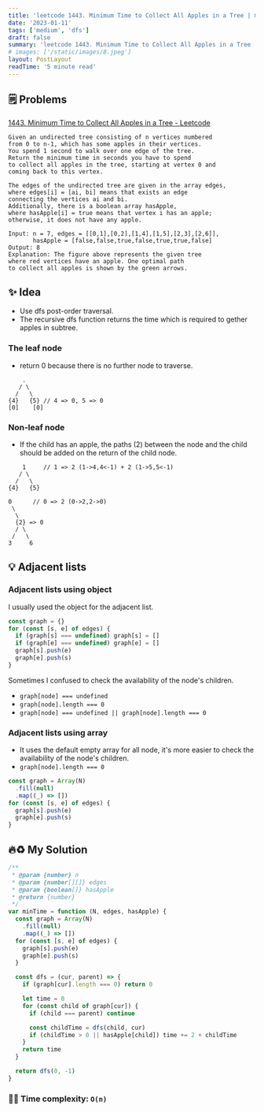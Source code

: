 ```yaml
---
title: 'leetcode 1443. Minimum Time to Collect All Apples in a Tree | medium | dfs | javascript'
date: '2023-01-11'
tags: ['medium', 'dfs']
draft: false
summary: 'leetcode 1443. Minimum Time to Collect All Apples in a Tree | medium | dfs | javascript'
# images: ['/static/images/8.jpeg']
layout: PostLayout
readTime: '5 minute read'
---
```


## 🗒️ Problems

[1443. Minimum Time to Collect All Apples in a Tree - Leetcode](https://leetcode.com/problems/minimum-time-to-collect-all-apples-in-a-tree/)

```
Given an undirected tree consisting of n vertices numbered
from 0 to n-1, which has some apples in their vertices.
You spend 1 second to walk over one edge of the tree.
Return the minimum time in seconds you have to spend
to collect all apples in the tree, starting at vertex 0 and
coming back to this vertex.

The edges of the undirected tree are given in the array edges,
where edges[i] = [ai, bi] means that exists an edge
connecting the vertices ai and bi.
Additionally, there is a boolean array hasApple,
where hasApple[i] = true means that vertex i has an apple;
otherwise, it does not have any apple.
```

```
Input: n = 7, edges = [[0,1],[0,2],[1,4],[1,5],[2,3],[2,6]],
       hasApple = [false,false,true,false,true,true,false]
Output: 8
Explanation: The figure above represents the given tree
where red vertices have an apple. One optimal path
to collect all apples is shown by the green arrows.
```

## ✨ Idea

- Use dfs post-order traversal.
- The recursive dfs function returns the time which is required to gether apples in subtree.

### The leaf node

- return 0 because there is no further node to traverse.

```
    .
   / \
  /   \
{4}   {5} // 4 => 0, 5 => 0
[0]    [0]
```

### Non-leaf node

- If the child has an apple, the paths (2) between the node and the child should be added on the return of the child node.

```
    1     // 1 => 2 (1->4,4<-1) + 2 (1->5,5<-1)
   / \
  /   \
{4}   {5}
```

```
0      // 0 => 2 (0->2,2->0)
 \
  \
  {2} => 0
  / \
 /   \
3     6
```

## 💡 Adjacent lists

### Adjacent lists using object

I usually used the object for the adjacent list.

```javascript
const graph = {}
for (const [s, e] of edges) {
  if (graph[s] === undefined) graph[s] = []
  if (graph[e] === undefined) graph[e] = []
  graph[s].push(e)
  graph[e].push(s)
}
```

Sometimes I confused to check the availability of the node's children.

- `graph[node] === undefined`
- `graph[node].length === 0`
- `graph[node] === undefined || graph[node].length === 0`

### Adjacent lists using array

- It uses the default empty array for all node, it's more easier to check the availability of the node's children.
- `graph[node].length === 0`

```javascript
const graph = Array(N)
  .fill(null)
  .map((_) => [])
for (const [s, e] of edges) {
  graph[s].push(e)
  graph[e].push(s)
}
```

## 🔥♻️ My Solution

```javascript
/**
 * @param {number} n
 * @param {number[][]} edges
 * @param {boolean[]} hasApple
 * @return {number}
 */
var minTime = function (N, edges, hasApple) {
  const graph = Array(N)
    .fill(null)
    .map((_) => [])
  for (const [s, e] of edges) {
    graph[s].push(e)
    graph[e].push(s)
  }

  const dfs = (cur, parent) => {
    if (graph[cur].length === 0) return 0

    let time = 0
    for (const child of graph[cur]) {
      if (child === parent) continue

      const childTime = dfs(child, cur)
      if (childTime > 0 || hasApple[child]) time += 2 + childTime
    }
    return time
  }

  return dfs(0, -1)
}
```

### 🙆‍♂️ Time complexity: `O(n)`
